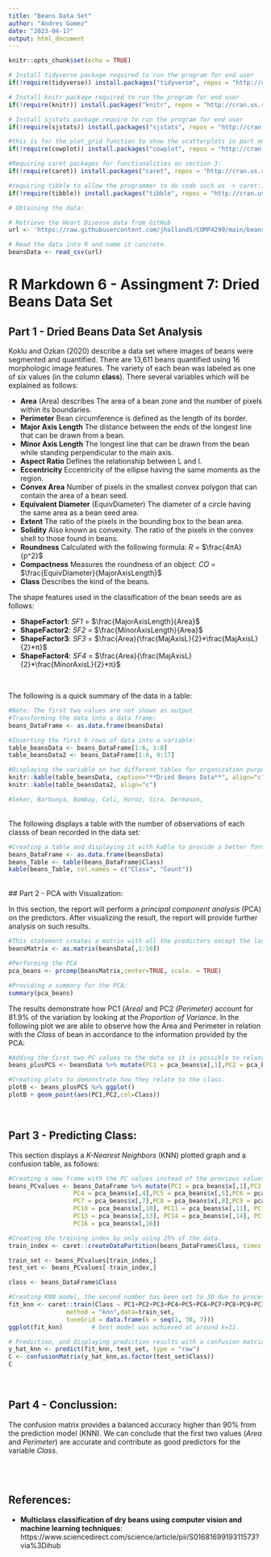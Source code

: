 ```yaml
---
title: "Beans Data Set"
author: "Andres Gomez"
date: "2023-04-17"
output: html_document
---
```


```r
knitr::opts_chunk$set(echo = TRUE)

# Install tidyverse package required to run the program for end user
if(!require(tidyverse)) install.packages("tidyverse", repos = "http://cran.us.r-project.org")

# Install knitr package required to run the program for end user
if(!require(knitr)) install.packages("knitr", repos = "http://cran.us.r-project.org")

# Install sjstats package require to run the program for end user
if(!require(sjstats)) install.packages("sjstats", repos = "http://cran.us.r-project.org")

#this is for the plot_grid function to show the scatterplots in part one
if(!require(cowplot)) install.packages("cowplot", repos = "http://cran.us.r-project.org") 

#Requiring caret packages for functionalities on section 3:
if(!require(caret)) install.packages("caret", repos = "http://cran.us.r-project.org")

#requiring tibble to allow the programmer to do code such as -> caret::XYZ
if(!require(tibble)) install.packages("tibble", repos = "http://cran.us.r-project.org")

# Obtaining the data:

# Retrieve the Heart Disease data from GitHub
url <- 'https://raw.githubusercontent.com/jholland5/COMP4299/main/beans.csv'

# Read the data into R and name it concrete.
beansData <- read_csv(url)
```
# R Markdown 6 - Assingment 7: Dried Beans Data Set

## Part 1 - Dried Beans Data Set Analysis

Koklu and Ozkan (2020) describe a data set where images of beans were segmented and quantified. There are 13,611 beans quantified using 16 morphologic image features. The variety of each bean was labeled as one of six values (in the column **class**). There several variables which will be explained as follows:

* **Area** (Area) describes The area of a bean zone and the number of pixels within its boundaries.
* **Perimeter** Bean circumference is defined as the length of its border.
* **Major Axis Length** The distance between the ends of the longest line that can be drawn from a bean.
* **Minor Axis Length** The longest line that can be drawn from the bean while standing perpendicular to the main axis.
* **Aspect Ratio** Defines the relationship between L and l.
* **Eccentricity** Eccentricity of the ellipse having the same moments as the region.
* **Convex Area** Number of pixels in the smallest convex polygon that can contain the area of a bean seed.
* **Equivalent Diameter** (EquivDiameter) The diameter of a circle having the same area as a bean seed area.
* **Extent** The ratio of the pixels in the bounding box to the bean area.
* **Solidity** Also known as convexity. The ratio of the pixels in the convex shell to those found in beans.
* **Roundness** Calculated with the following formula:  *R* = $\frac{4πA}{p^2}$
* **Compactness** Measures the roundness of an object: *CO* = $\frac{EquivDiameter}{MajorAxisLength}$
* **Class** Describes the kind of the beans.
<br>

The shape features used in the classification of the bean seeds are as follows:

* **ShapeFactor1**: *SF1* = $\frac{MajorAxisLength}{Area}$
* **ShapeFactor2**: *SF2* = $\frac{MinorAxisLength}{Area}$
* **ShapeFactor3**: *SF3* = $\frac{Area}{\frac{MajAxisL}{2}*\frac{MajAxisL}{2}*π}$
* **ShapeFactor4**: *SF4* = $\frac{Area}{\frac{MajAxisL}{2}*\frac{MinorAxisL}{2}*π}$

<br>

The following is a quick summary of the data in a table:
```r
#Note: The first two values are not shown as output.
#Transforming the data into a data frame:
beans_DataFrame <- as.data.frame(beansData)

#Inserting the first 6 rows of data into a variable:
table_beansData <- beans_DataFrame[1:6, 1:8]
table_beansData2 <- beans_DataFrame[1:6, 9:17]

#Displaying the variable on two different tables for organization purposes.
knitr::kable(table_beansData, caption="**Dried Beans Data**", align="c")
knitr::kable(table_beansData2, align="c")

#Seker, Barbunya, Bombay, Cali, Horoz, Sira, Dermason,
```

<br>
The following displays a table with the number of observations of each classs of bean recorded in the data set:

```r
#Creating a table and displaying it with kable to provide a better format:
beans_DataFrame <- as.data.frame(beansData)
beans_Table <- table(beans_DataFrame$Class)
kable(beans_Table, col.names = c("Class", "Count"))
```

<br>
## Part 2 - PCA with Visualization:

In this section, the report will perform a *principal component analysis* (PCA) on the predictors. After visualizing the result, the report will provide further analysis on such results.

```r

#This statement creates a matrix with all the predictors except the last one which is the class. 
beansMatrix <- as.matrix(beansData[,1:16])

#Performing the PCA
pca_beans <- prcomp(beansMatrix,center=TRUE, scale. = TRUE)

#Providing a summary for the PCA:
summary(pca_beans)

```

The results demonstrate how PC1 *(Area)* and PC2 *(Perimeter)* account for 81.9% of the variation by looking at the *Proportion of Variance*.
In the following plot we are able to observe how the Area and Perimeter in relation with the *Class* of bean in accordance to the information provided by the PCA:

```r
#Adding the first two PC values to the data so it is possible to relate it to the Class.
beans_plusPCS <- beansData %>% mutate(PC1 = pca_beans$x[,1],PC2 = pca_beans$x[,2])

#Creating plots to demonstrate how they relate to the class.
plotB <- beans_plusPCS %>% ggplot()
plotB + geom_point(aes(PC1,PC2,col=Class))
```

<br>

## Part 3 - Predicting Class:

This section displays a *K-Nearest Neighbors* (KNN) plotted graph and a confusion table, as follows: 

```r
#Creating a new frame with the PC values instead of the previous values from the data frame.
beans_PCvalues <- beans_DataFrame %>% mutate(PC1 = pca_beans$x[,1],PC2 = pca_beans$x[,2],PC3 = pca_beans$x[,3],
                  PC4 = pca_beans$x[,4],PC5 = pca_beans$x[,5],PC6 = pca_beans$x[,6],
                  PC7 = pca_beans$x[,7],PC8 = pca_beans$x[,8],PC9 = pca_beans$x[,9],
                  PC10 = pca_beans$x[,10], PC11 = pca_beans$x[,11], PC12 = pca_beans$x[,12],
                  PC13 = pca_beans$x[,13], PC14 = pca_beans$x[,14], PC15 = pca_beans$x[,15],
                  PC16 = pca_beans$x[,16])

#Creating the training index by only using 25% of the data.
train_index <- caret::createDataPartition(beans_DataFrame$Class, times = 1, p = 0.25, list = FALSE)

train_set <- beans_PCvalues[train_index,] 
test_set <- beans_PCvalues[-train_index,] 

class <- beans_DataFrame$Class

#Creating KNN model, the second number has been set to 30 due to processing time conventions:
fit_knn <- caret::train(Class ~ PC1+PC2+PC3+PC4+PC5+PC6+PC7+PC8+PC9+PC10+PC11+PC12+PC13+PC14+PC15+PC16,
                method = "knn",data=train_set,
                tuneGrid = data.frame(k = seq(1, 30, 7)))
ggplot(fit_knn)        # best model was achieved at around k=11.

# Prediction, and displaying prediction results with a confusion matrix.
y_hat_knn <- predict(fit_knn, test_set, type = "raw")
C <- confusionMatrix(y_hat_knn,as.factor(test_set$Class))
C
```
<br>

## Part 4 - Conclussion:

The confusion matrix provides a balanced accuracy higher than 90% from the prediction model (KNN). We can conclude that the first two values (*Area* and *Perimeter*) are accurate and contribute as good predictors for the variable *Class*.

<br>
<br>

## References:

* **Multiclass classification of dry beans using computer vision and machine learning techniques**: https://www.sciencedirect.com/science/article/pii/S0168169919311573?via%3Dihub
